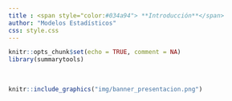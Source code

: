```yaml
---
title : <span style="color:#034a94"> **Introducción**</span>
author: "Modelos Estadísticos"
css: style.css
---
```




```r
knitr::opts_chunk$set(echo = TRUE, comment = NA)
library(summarytools)

```

</br>

```r
knitr::include_graphics("img/banner_presentacion.png")
```